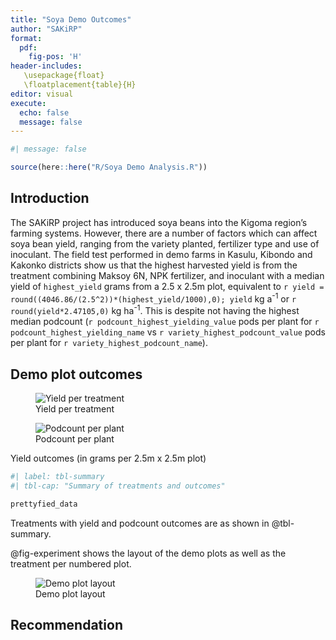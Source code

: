 ```yaml
---
title: "Soya Demo Outcomes"
author: "SAKiRP"
format: 
  pdf: 
    fig-pos: 'H'
header-includes:
   \usepackage{float}
   \floatplacement{table}{H}
editor: visual
execute: 
  echo: false
  message: false
---
```


```r
#| message: false

source(here::here("R/Soya Demo Analysis.R"))
```

## Introduction

The SAKiRP project has introduced soya beans into the Kigoma region's farming systems. However, there are a number of factors which can affect soya bean yield, ranging from the variety planted, fertilizer type and use of inoculant. The field test performed in demo farms in Kasulu, Kibondo and Kakonko districts show us that the highest harvested yield is from the treatment combining Maksoy 6N, NPK fertilizer, and inoculant with a median yield of `highest_yield` grams from a 2.5 x 2.5m plot, equivalent to `r yield = round((4046.86/(2.5^2))*(highest_yield/1000),0); yield` kg a^-1^ or `r round(yield*2.47105,0)` kg ha^-1^. This is despite not having the highest median podcount (`r podcount_highest_yielding_value` pods per plant for `r podcount_highest_yielding_name` vs `r variety_highest_podcount_value` pods per plant for `r variety_highest_podcount_name`).

## Demo plot outcomes

::: {#fig-plots layout="[1,1]"}
![Yield per treatment](images/yield_plot.png){#fig-yield}

![Podcount per plant](images/count_plot.png){#fig-cnt}

Yield outcomes (in grams per 2.5m x 2.5m plot)
:::

```r
#| label: tbl-summary
#| tbl-cap: "Summary of treatments and outcomes"

prettyfied_data

```

Treatments with yield and podcount outcomes are as shown in @tbl-summary.

@fig-experiment shows the layout of the demo plots as well as the treatment per numbered plot.

![Demo plot layout](images/demo_layout.jpeg){#fig-experiment}

## Recommendation
